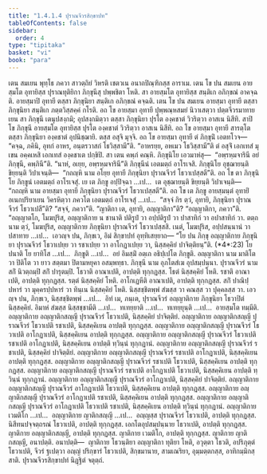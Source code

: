 ```yaml
---
title: "1.4.1.4 ปุราณจีวรสิกฺขาปท"
tableOfContents: false
sidebar:
  order: 4
type: "tipitaka"
basket: "vi"
book: "para"
---
```



<DynamicBreadcrumb />

<Division number="503" book="para" e="ch" v="1" p="306">

<Paragraph number="1941" book="para">
เตน สมเยน พุทฺโธ ภควา สาวตฺถิยํ วิหรติ เชตวเน อนาถปิณฺฑิกสฺส อาราเม. เตน โข ปน สมเยน อายสฺมโต อุทายิสฺส ปุราณทุติยิกา ภิกฺขุนีสุ ปพฺพชิตา โหติ. สา อายสฺมโต อุทายิสฺส สนฺติเก อภิกฺขณํ อาคจฺฉติ. อายสฺมาปิ อุทายี ตสฺสา ภิกฺขุนิยา สนฺติเก อภิกฺขณํ คจฺฉติ. เตน โข ปน สมเยน อายสฺมา อุทายี ตสฺสา ภิกฺขุนิยา สนฺติเก ภตฺตวิสฺสคฺคํ กโรติ.
</Paragraph>

<Paragraph number="1942" book="para">
อถ โข อายสฺมา อุทายี ปุพฺพณฺหสมยํ นิวาเสตฺวา ปตฺตจีวรมาทาย เยน สา ภิกฺขุนี เตนุปสงฺกมิ; อุปสงฺกมิตฺวา ตสฺสา ภิกฺขุนิยา ปุรโต องฺคชาตํ วิวริตฺวา อาสเน นิสีทิ. สาปิ โข ภิกฺขุนี อายสฺมโต อุทายิสฺส ปุรโต องฺคชาตํ วิวริตฺวา อาสเน นิสีทิ. อถ โข อายสฺมา อุทายี สารตฺโต ตสฺสา ภิกฺขุนิยา องฺคชาตํ อุปนิชฺฌายิ. ตสฺส อสุจิ มุจฺจิ. อถ โข อายสฺมา อุทายี ตํ ภิกฺขุนิํ เอตทโวจ—  “คจฺฉ, ภคินิ, อุทกํ อาหร, อนฺตรวาสกํ โธวิสฺสามี”ติ. “อาหรยฺย, อหเมว โธวิสฺสามี”ติ ตํ อสุจิํ เอกเทสํ มุเขน อคฺคเหสิ เอกเทสํ องฺคชาเต ปกฺขิปิ. สา เตน คพฺภํ คณฺหิ. ภิกฺขุนิโย เอวมาหํสุ—  “อพฺรหฺมจารินี อยํ ภิกฺขุนี, คพฺภินี”ติ. “นาหํ, อเยฺย, อพฺรหฺมจารินี”ติ ภิกฺขุนีนํ เอตมตฺถํ อาโรเจสิ. ภิกฺขุนิโย อุชฺฌายนฺติ ขิยฺยนฺติ วิปาเจนฺติ—  “กถญฺหิ นาม อโยฺย อุทายี ภิกฺขุนิยา ปุราณจีวรํ โธวาเปสฺสตี”ติ. อถ โข ตา ภิกฺขุนิโย ภิกฺขูนํ เอตมตฺถํ อาโรเจสุํ. เย เต ภิกฺขู อปฺปิจฺฉา …เป…  เต อุชฺฌายนฺติ ขิยฺยนฺติ วิปาเจนฺติ—  “กถญฺหิ นาม อายสฺมา อุทายี ภิกฺขุนิยา ปุราณจีวรํ โธวาเปสฺสตี”ติ.
</Paragraph>

<Paragraph number="1943" book="para">
อถ โข เต ภิกฺขู อายสฺมนฺตํ อุทายิํ อเนกปริยาเยน วิครหิตฺวา ภควโต เอตมตฺถํ อาโรเจสุํ …เป…  “สจฺจํ กิร ตฺวํ, อุทายิ, ภิกฺขุนิยา ปุราณจีวรํ โธวาเปสี”ติ? “สจฺจํ, ภควา”ติ. “ญาติกา เต, อุทายิ, อญฺญาติกา”ติ? “อญฺญาติกา, ภควา”ติ. “อญฺญาตโก, โมฆปุริส, อญฺญาติกาย น ชานาติ ปติรูปํ วา อปฺปติรูปํ วา ปาสาทิกํ วา อปาสาทิกํ วา. ตตฺถ นาม ตฺวํ, โมฆปุริส, อญฺญาติกาย ภิกฺขุนิยา ปุราณจีวรํ โธวาเปสฺสสิ. เนตํ, โมฆปุริส, อปฺปสนฺนานํ วา ปสาทาย …เป…  เอวญฺจ ปน, ภิกฺขเว, อิมํ สิกฺขาปทํ อุทฺทิเสยฺยาถ—
</Paragraph>

</Division>
<Division number="504" book="para" e="ch" v="1" p="307">

<Paragraph number="1944" book="para">
<Emphasis>“โย ปน ภิกฺขุ อญฺญาติกาย ภิกฺขุนิยา ปุราณจีวรํ โธวาเปยฺย วา รชาเปยฺย วา อาโกฏาเปยฺย วา, นิสฺสคฺคิยํ ปาจิตฺติยนฺ”</Emphasis>ติ. (*4*:<Emphasis>23</Emphasis>)
</Paragraph>

</Division>
<Division number="505" book="para" e="ch" v="1" p="307">

<Paragraph number="1945" book="para">
<Emphasis>โย ปนา</Emphasis>ติ โย ยาทิโส …เป…  <Emphasis>ภิกฺขู</Emphasis>ติ …เป…  อยํ อิมสฺมิํ อตฺเถ อธิปฺเปโต ภิกฺขูติ.
</Paragraph>

<Paragraph number="1946" book="para">
<Emphasis>อญฺญาติกา</Emphasis> นาม มาติโต วา ปิติโต วา ยาว สตฺตมา ปิตามหยุคา อสมฺพทฺธา.
</Paragraph>

<Paragraph number="1947" book="para">
<Emphasis>ภิกฺขุนี</Emphasis> นาม อุภโตสํเฆ อุปสมฺปนฺนา.
</Paragraph>

<Paragraph number="1948" book="para">
<Emphasis>ปุราณจีวรํ</Emphasis> นาม สกิํ นิวตฺถมฺปิ สกิํ ปารุตมฺปิ.
</Paragraph>

<Paragraph number="1949" book="para">
<Emphasis>โธวาติ อาณาเปติ</Emphasis>, อาปตฺติ ทุกฺกฏสฺส. โธตํ นิสฺสคฺคิยํ โหติ. <Emphasis>รชาติ อาณาเปติ</Emphasis>, อาปตฺติ ทุกฺกฏสฺส. รตฺตํ นิสฺสคฺคิยํ โหติ. <Emphasis>อาโกเฏหีติ อาณาเปติ</Emphasis>, อาปตฺติ ทุกฺกฏสฺส. สกิํ ปาณิปฺปหารํ วา มุคฺครปฺปหารํ วา ทินฺเน นิสฺสคฺคิยํ โหติ. นิสฺสชฺชิตพฺพํ สํฆสฺส วา คณสฺส วา ปุคฺคลสฺส วา. เอวญฺจ ปน, ภิกฺขเว, นิสฺสชฺชิตพฺพํ …เป…  อิทํ เม, ภนฺเต, ปุราณจีวรํ อญฺญาติกาย ภิกฺขุนิยา โธวาปิตํ นิสฺสคฺคิยํ. อิมาหํ สํฆสฺส นิสฺสชฺชามีติ …เป…  ทเทยฺยาติ …เป…  ทเทยฺยุนฺติ …เป…  อายสฺมโต ทมฺมีติ.
</Paragraph>

</Division>
<Division number="506" book="para" e="ch" v="1" p="307">

<Paragraph number="1950" book="para">
อญฺญาติกาย อญฺญาติกสญฺญี ปุราณจีวรํ โธวาเปติ, นิสฺสคฺคิยํ ปาจิตฺติยํ. อญฺญาติกาย อญฺญาติกสญฺญี ปุราณจีวรํ โธวาเปติ รชาเปติ, นิสฺสคฺคิเยน อาปตฺติ ทุกฺกฏสฺส. อญฺญาติกาย อญฺญาติกสญฺญี ปุราณจีวรํ โธวาเปติ อาโกฏาเปติ, นิสฺสคฺคิเยน อาปตฺติ ทุกฺกฏสฺส. อญฺญาติกาย อญฺญาติกสญฺญี ปุราณจีวรํ โธวาเปติ รชาเปติ อาโกฏาเปติ, นิสฺสคฺคิเยน อาปตฺติ ทฺวินฺนํ ทุกฺกฏานํ.
</Paragraph>

<Paragraph number="1951" book="para">
อญฺญาติกาย อญฺญาติกสญฺญี ปุราณจีวรํ รชาเปติ, นิสฺสคฺคิยํ ปาจิตฺติยํ. อญฺญาติกาย อญฺญาติกสญฺญี ปุราณจีวรํ รชาเปติ อาโกฏาเปติ, นิสฺสคฺคิเยน อาปตฺติ ทุกฺกฏสฺส. อญฺญาติกาย อญฺญาติกสญฺญี ปุราณจีวรํ รชาเปติ โธวาเปติ, นิสฺสคฺคิเยน อาปตฺติ ทุกฺกฏสฺส. อญฺญาติกาย อญฺญาติกสญฺญี ปุราณจีวรํ รชาเปติ อาโกฏาเปติ โธวาเปติ, นิสฺสคฺคิเยน อาปตฺติ ทฺวินฺนํ ทุกฺกฏานํ.
</Paragraph>

<Paragraph number="1952" book="para">
อญฺญาติกาย อญฺญาติกสญฺญี ปุราณจีวรํ อาโกฏาเปติ, นิสฺสคฺคิยํ ปาจิตฺติยํ. อญฺญาติกาย อญฺญาติกสญฺญี ปุราณจีวรํ อาโกฏาเปติ โธวาเปติ, นิสฺสคฺคิเยน อาปตฺติ ทุกฺกฏสฺส. อญฺญาติกาย อญฺญาติกสญฺญี ปุราณจีวรํ อาโกฏาเปติ รชาเปติ, นิสฺสคฺคิเยน อาปตฺติ ทุกฺกฏสฺส. อญฺญาติกาย อญฺญาติกสญฺญี ปุราณจีวรํ อาโกฏาเปติ โธวาเปติ รชาเปติ, นิสฺสคฺคิเยน อาปตฺติ ทฺวินฺนํ ทุกฺกฏานํ.
</Paragraph>

<Paragraph number="1953" book="para">
อญฺญาติกาย เวมติโก …เป…  อญฺญาติกาย ญาติกสญฺญี …เป…  อญฺญสฺส ปุราณจีวรํ โธวาเปติ, อาปตฺติ ทุกฺกฏสฺส. นิสีทนปจฺจตฺถรณํ โธวาเปติ, อาปตฺติ ทุกฺกฏสฺส. เอกโตอุปสมฺปนฺนาย โธวาเปติ, อาปตฺติ ทุกฺกฏสฺส. ญาติกาย อญฺญาติกสญฺญี, อาปตฺติ ทุกฺกฏสฺส. ญาติกาย เวมติโก, อาปตฺติ ทุกฺกฏสฺส. ญาติกาย ญาติกสญฺญี, อนาปตฺติ.
</Paragraph>

</Division>
<Division number="507" book="para" e="ch" v="1" p="308">

<Paragraph number="1954" book="para">
อนาปตฺติ—  ญาติกาย โธวนฺติยา อญฺญาติกา ทุติยา โหติ, อวุตฺตา โธวติ, อปริภุตฺตํ โธวาเปติ, จีวรํ ฐเปตฺวา อญฺญํ ปริกฺขารํ โธวาเปติ, สิกฺขมานาย, สามเณริยา, อุมฺมตฺตกสฺส, อาทิกมฺมิกสฺสาติ.

</Paragraph>
</Division>

<Paragraph number="1955" type="center" book="para">
ปุราณจีวรสิกฺขาปทํ นิฏฺฐิตํ จตุตฺถํ.
</Paragraph>